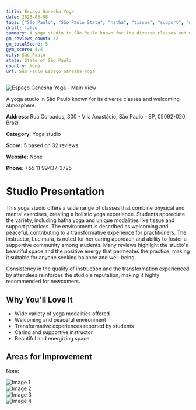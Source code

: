 ```yaml
---
title: Espaço Ganesha Yoga
date: 2025-03-08
tags: ["São Paulo", "São Paulo State", "hatha", "tissue", "support", "welcoming", "transformative", "São Paulo"]  
draft: false
summary: A yoga studio in São Paulo known for its diverse classes and welcoming atmosphere.
gm_reviews_count: 32
gm_totalScore: 5
gym_score: 4.4
city: São_Paulo
state: State of São Paulo
country: None
url: São_Paulo_Espaço_Ganesha_Yoga
---
```


<div className="aspect-[16/9] relative my-8">
  <img 
    src="https://lh5.googleusercontent.com/p/AF1QipP34P642KnmxWH7Lv2q1UuzrkKne_lkDuowTTHh=w1920-h1080-k-no"
    alt="Espaço Ganesha Yoga - Main View"
    className="object-cover absolute inset-0 w-full h-full rounded-lg"
  />
</div>

A yoga studio in São Paulo known for its diverse classes and welcoming atmosphere.

**Address:** Rua Coroados, 300 - Vila Anastácio, São Paulo - SP, 05092-020, Brazil

**Category:** Yoga studio

**Score:** 5 based on 32 reviews

**Website:** None

**Phone:** +55 11 99437-3725

# Studio Presentation

This yoga studio offers a wide range of classes that combine physical and mental exercises, creating a holistic yoga experience. Students appreciate the variety, including hatha yoga and unique modalities like tissue and support practices. The environment is described as welcoming and peaceful, contributing to a transformative experience for practitioners. The instructor, Lucimara, is noted for her caring approach and ability to foster a supportive community among students. Many reviews highlight the studio's beautiful space and the positive energy that permeates the practice, making it suitable for anyone seeking balance and well-being.

Consistency in the quality of instruction and the transformation experienced by attendees reinforces the studio's reputation, making it highly recommended for newcomers.

## Why You'll Love It

- Wide variety of yoga modalities offered
- Welcoming and peaceful environment
- Transformative experiences reported by students
- Caring and supportive instructor
- Beautiful and energizing space

## Areas for Improvement

None

<div className="grid grid-cols-1 xl:grid-cols-2 gap-4 my-8">
<div className="aspect-[4/3] relative"><img src="https://lh3.googleusercontent.com/p/AF1QipMw8dx7sQ-bXsz1nYZTQbr9t-XVu9DnpJRrJ4Iv=w1920-h1080-k-no" alt="Image 1" className="object-cover absolute inset-0 w-full h-full rounded-lg" /></div>
<div className="aspect-[4/3] relative"><img src="https://lh5.googleusercontent.com/p/AF1QipMarEnvf-zcc8oKtb8oZ3kaT3_2ruzFnH0Wnj3y=w1920-h1080-k-no" alt="Image 2" className="object-cover absolute inset-0 w-full h-full rounded-lg" /></div>
<div className="aspect-[4/3] relative"><img src="https://lh5.googleusercontent.com/p/AF1QipMYd0UGme9fAahc3yZ-B2Eany6cda6E_Awz42AA=w1920-h1080-k-no" alt="Image 3" className="object-cover absolute inset-0 w-full h-full rounded-lg" /></div>
<div className="aspect-[4/3] relative"><img src="https://lh5.googleusercontent.com/p/AF1QipMpLAdXiE2WRD3wiTTUZ3fvXZ_9OXzjbvOBdW27=w1920-h1080-k-no" alt="Image 4" className="object-cover absolute inset-0 w-full h-full rounded-lg" /></div>
</div>
